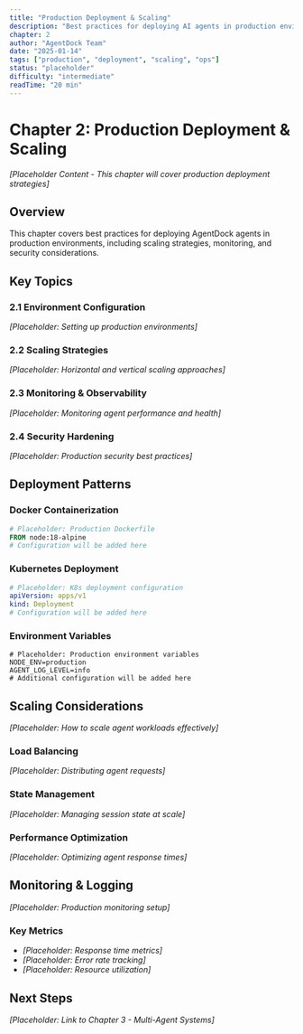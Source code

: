 ```yaml
---
title: "Production Deployment & Scaling"
description: "Best practices for deploying AI agents in production environments"
chapter: 2
author: "AgentDock Team"
date: "2025-01-14"
tags: ["production", "deployment", "scaling", "ops"]
status: "placeholder"
difficulty: "intermediate"
readTime: "20 min"
---
```


# Chapter 2: Production Deployment & Scaling

*[Placeholder Content - This chapter will cover production deployment strategies]*

## Overview

This chapter covers best practices for deploying AgentDock agents in production environments, including scaling strategies, monitoring, and security considerations.

## Key Topics

### 2.1 Environment Configuration
*[Placeholder: Setting up production environments]*

### 2.2 Scaling Strategies
*[Placeholder: Horizontal and vertical scaling approaches]*

### 2.3 Monitoring & Observability
*[Placeholder: Monitoring agent performance and health]*

### 2.4 Security Hardening
*[Placeholder: Production security best practices]*

## Deployment Patterns

### Docker Containerization
```dockerfile
# Placeholder: Production Dockerfile
FROM node:18-alpine
# Configuration will be added here
```

### Kubernetes Deployment
```yaml
# Placeholder: K8s deployment configuration
apiVersion: apps/v1
kind: Deployment
# Configuration will be added here
```

### Environment Variables
```env
# Placeholder: Production environment variables
NODE_ENV=production
AGENT_LOG_LEVEL=info
# Additional configuration will be added here
```

## Scaling Considerations

*[Placeholder: How to scale agent workloads effectively]*

### Load Balancing
*[Placeholder: Distributing agent requests]*

### State Management
*[Placeholder: Managing session state at scale]*

### Performance Optimization
*[Placeholder: Optimizing agent response times]*

## Monitoring & Logging

*[Placeholder: Production monitoring setup]*

### Key Metrics
- *[Placeholder: Response time metrics]*
- *[Placeholder: Error rate tracking]*
- *[Placeholder: Resource utilization]*

## Next Steps

*[Placeholder: Link to Chapter 3 - Multi-Agent Systems]* 